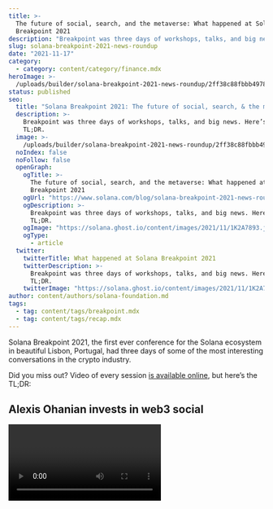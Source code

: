 ```yaml
---
title: >-
  The future of social, search, and the metaverse: What happened at Solana
  Breakpoint 2021
description: "Breakpoint was three days of workshops, talks, and big news. Here’s the TL;DR."
slug: solana-breakpoint-2021-news-roundup
date: "2021-11-17"
category:
  - category: content/category/finance.mdx
heroImage: >-
  /uploads/builder/solana-breakpoint-2021-news-roundup/2ff38c88fbbb4978a94bc187391d07fa.jpg
status: published
seo:
  title: "Solana Breakpoint 2021: The future of social, search, & the metaverse"
  description: >-
    Breakpoint was three days of workshops, talks, and big news. Here’s the
    TL;DR.
  image: >-
    /uploads/builder/solana-breakpoint-2021-news-roundup/2ff38c88fbbb4978a94bc187391d07fa.jpg
  noIndex: false
  noFollow: false
  openGraph:
    ogTitle: >-
      The future of social, search, and the metaverse: What happened at Solana
      Breakpoint 2021
    ogUrl: "https://www.solana.com/blog/solana-breakpoint-2021-news-roundup"
    ogDescription: >-
      Breakpoint was three days of workshops, talks, and big news. Here’s the
      TL;DR.
    ogImage: "https://solana.ghost.io/content/images/2021/11/1K2A7893.jpg"
    ogType:
      - article
  twitter:
    twitterTitle: What happened at Solana Breakpoint 2021
    twitterDescription: >-
      Breakpoint was three days of workshops, talks, and big news. Here’s the
      TL;DR.
    twitterImage: "https://solana.ghost.io/content/images/2021/11/1K2A7893.jpg"
author: content/authors/solana-foundation.md
tags:
  - tag: content/tags/breakpoint.mdx
  - tag: content/tags/recap.mdx
---
```


<tweet id="1460628552475299841" />

Solana Breakpoint 2021, the first ever conference for the Solana ecosystem in beautiful Lisbon, Portugal, had three days of some of the most interesting conversations in the crypto industry.

Did you miss out? Video of every session [is available online](https://www.youtube.com/playlist?list=PLilwLeBwGuK7yLsxKM1RZlxuNpaEuBEXk&ref=solana.ghost.io), but here’s the TL;DR:

## **Alexis Ohanian invests in web3 social**

<video url="https://youtu.be/aCIW3Zv0-DU " />

Alexis Ohanian — the founder of Reddit — joined Solana Labs cofounder Raj Gokal to announce some major news: He, SevenSevenSix, and Solana Ventures are launching a $50 million — no, $100 million! — fund to help build web3 social media.

"We lured you in with the fifty, surprised you with the hundo!" Ohanian said.

The news came during a talk in which Ohanian looked back at the early days of Reddit and community-focused social media — and Gokal explained his own recent brush with the foibles of a centralized social network. Listen to the full talk [on the Solana Podcast](https://podcast.solana.com/episodes/alexis-ohanian-founder-seven-seven-six-ep-52?ref=solana.ghost.io).

## **Brave Browser integrates Solana**

<video url="https://youtu.be/QcXcqIYflv8 " />

Brendan Eich, the creator of javascript and cofounder of the privacy-focused Brave Browser, announced at Breakpoint in Lisbon that Brave would be integrating Solana and making it the default for DApp support. This would bring the fastest, lowest-cost blockchain to a web browser trying to disrupt the exploitative practices of traditional web2 companies.

The news was especially poignant for Eich. Solana developers write in Rust, the language Eich was executive sponsor of Rust while working at the Mozilla Foundation. “It brings a tear to my eye,” Eich said. “My little baby’s all groweds up.”

## **RNDR is building the metaverse, on Solana**

<video url="https://youtu.be/r7D2CA8qPHY " />

The metaverse is almost here. Founder Jules Urbach announced on stage at Breakpoint that the Render Network would be integrating both Solana and Metaplex. RNDR Token, which node operators receive in exchange for their rendering power, is also migrating to Solana.

RNDR has been using blockchain to render animations and graphics for television and film studios like HBO, Netflix, and Disney. Now, with a Solana integration, Urbach says that they'll be able to use their same rendering power on your phone or tablet to bring you a photorealistic metaverse.

## **Neon Labs brings a EVM compatibility to Solana**

<tweet id="1458148189551353865" />

Neon Labs announced it had raised a $40 million fundraising round to bring EVM compatibility to Solana. The Neon EVM would allow Ethereum developers who do not know Rust to take advantage of Solana's quick speeds, low cost, and high scalability. That means tools like Aave and MetaMask could soon be available for Solana-based apps.

## **News, news, and more news**

![](/uploads/builder/solana-breakpoint-2021-news-roundup/image-1.jpg)

Credit: Paulo Pedro

That’s just the tip of the iceberg. The whole Solana ecosystem was in Lisbon for Breakpoint, and many of the projects had big news to announce. Here’s just a sampling of some of the other stories that came out:

- **Solana Labs cofounders Anatoly Yakovenko and Raj Gokal** [**gave a State of the Network address**](https://youtu.be/RZszqxOIn4I?ref=solana.ghost.io)**.** Their speech touched on just how much the ecosystem has grown in the last year.
- [**The Graph is integrating Solana**](https://www.youtube.com/watch?v=atAYmR32eeE&ref=solana.ghost.io) **via Firehose.** Get ready for a better developer experience.
- **Phantom announced** [**a mobile wallet**](https://youtu.be/G5kSTOHKm2A?ref=solana.ghost.io)**.** The popular wallet, which now has over 1.2 million active users, will be releasing versions for your phone soon.
- **Nansen is launching Solana dashboards.** Solana will be Nansen’s first non-EVM platform.
- **Wormhole adds** [**a Polygon-Solana bridge**](https://www.youtube.com/watch?v=YH0FvcHdLX8&ref=solana.ghost.io)**.** Users can now transfer assets.

There’s plenty more to learn. [Watch every session on Youtube!](https://www.youtube.com/c/Solanalabs/playlists?ref=solana.ghost.io)
